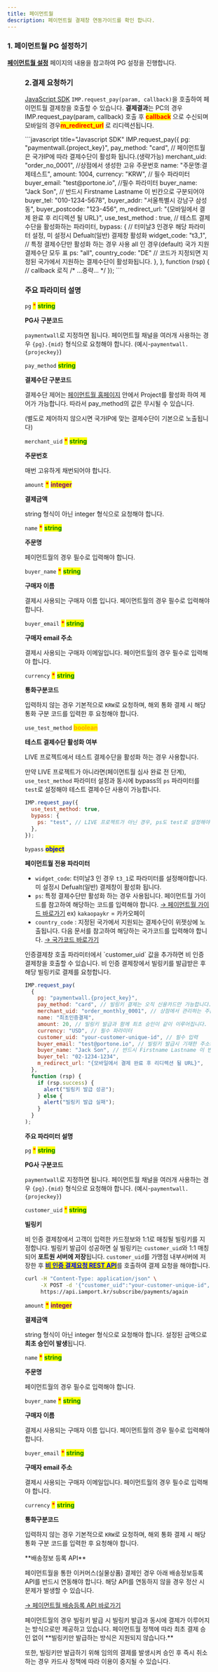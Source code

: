 ```yaml
---
title: 페이먼트월
description: 페이먼트월 결제창 연동가이드를 확인 합니다.
---
```



### 1. 페이먼트월 PG 설정하기

[**페이먼트월 설정**](../../ready/2-pg/payment-gateway/undefined-1) 페이지의 내용을 참고하여 PG 설정을 진행합니다.

<Figure src="/gitbook-assets/ko/Paymentwall_logo_dark_latest.jpeg" />

### 2.결제 요청하기

[JavaScript SDK](../../sdk/javascript-sdk-old/readme) `IMP.request_pay(param, callback)`을 호출하여 페이먼트월 결제창을 호출할 수 있습니다.
**결제결과**는 PC의 경우 IMP.request_pay(param, callback) 호출 후 <mark style="color:red;">**callback**</mark> 으로 수신되며 모바일의 경우<mark style="color:red;">**m_redirect_url**</mark> 로 리디렉션됩니다.

<Tabs>
<Tab title="인증결제창 요청">
```javascript title="Javascript SDK"
IMP.request_pay({
  pg: "paymentwall.{project_key}",
  pay_method: "card", // 페이먼트월은 국가IP에 따라 결제수단이 활성화 됩니다.(생략가능)
  merchant_uid: "order_no_0001", //상점에서 생성한 고유 주문번호
  name: "주문명:결제테스트",
  amount: 1004,
  currency: "KRW", // 필수 파라미터
  buyer_email: "test@portone.io", //필수 파라미터 
  buyer_name: "Jack Son", // 반드시 Firstname Lastname 이 빈칸으로 구분되어야 
  buyer_tel: "010-1234-5678",
  buyer_addr: "서울특별시 강남구 삼성동",
  buyer_postcode: "123-456",
  m_redirect_url: "{모바일에서 결제 완료 후 리디렉션 될 URL}",
  use_test_method : true, // 테스트 결제 수단을 활성화하는 파라미터,
  bypass: {
    // 터미날3 인경우 해당 파라미터 설정, 미 설정시 Defualt(일반) 결제창 활성화
    widget_code: "t3_1",
    // 특정 결제수단만 활성화 하는 경우 사용 all 인 경우(default) 국가 지원 결제수단 모두 표
    ps: "all",
    country_code: "DE" // 코드가 지정되면 지정된 국가에서 지원하는 결제수단이 활성화됩니다.
  },
}, function (rsp) { // callback 로직
  /* ...중략... */
});
```

### **주요 파라미터 설명**

`pg` <mark style="color:red;">\*</mark> <mark style="color:green;">**string**</mark>

**PG사 구분코드**

`paymentwall`로 지정하면 됩니다. 페이먼트월 채널을 여러개 사용하는 경우 `{pg}.{mid}` 형식으로 요청해야 합니다. (예시-`paymentwall.{projeckey}`)

`pay_method` <mark style="color:green;">**string**</mark>

**결제수단 구분코드**

결제수단 제어는 [페이먼트월 홈페이지](https://api.paymentwall.com/) 안에서 Project를 활성화 하여 제어가 가능합니다. 따라서 pay_method의 값은 무시될 수 있습니다.

(별도로 제어하지 않으시면 국가IP에 맞는 결제수단이 기본으로 노출됩니다)

`merchant_uid` <mark style="color:red;">**\***</mark> <mark style="color:green;">**string**</mark>

**주문번호**

매번 고유하게 채번되어야 합니다.

`amount` <mark style="color:red;">**\***</mark> <mark style="color:purple;">**integer**</mark>

**결제금액**

string 형식이 아닌 integer 형식으로 요청해야 합니다.

`name` <mark style="color:red;">**\***</mark> <mark style="color:green;">**string**</mark>

**주문명**

페이먼트월의 경우 필수로 입력해야 합니다.

`buyer_name` <mark style="color:red;">**\***</mark> <mark style="color:green;">**string**</mark>

**구매자 이름**

결제시 사용되는 구매자 이름 입니다. 페이먼트월의 경우 필수로 입력해야 합니다.

`buyer_email` <mark style="color:red;">**\***</mark> <mark style="color:green;">**string**</mark>

**구매자 email 주소**

결제시 사용되는 구매자 이메일입니다. 페이먼트월의 경우 필수로 입력해야 합니다.

`currency` <mark style="color:red;">**\***</mark> <mark style="color:green;">**string**</mark>

**통화구분코드**

입력하지 않는 경우 기본적으로 `KRW`로 요청하며, 해외 통화 결제 시 해당 통화 구분 코드를 입력한 후 요청해야 합니다.

`use_test_method` <mark style="color:orange;">**boolean**</mark>

**테스트 결제수단 활성화 여부**

LIVE 프로젝트에서 테스트 결제수단을 활성화 하는 경우 사용합니다.

만약 LIVE 프로젝트가 아니라면(페이먼트월 심사 완료 전 단계), `use_test_method` 파라미터 설정과 동시에 bypass의 `ps` 파라미터를 `test`로 설정해야 테스트 결제수단 사용이 가능합니다.

```javascript title="Javascript SDK"
IMP.request_pay({
  use_test_method: true,
  bypass: {
    ps: "test", // LIVE 프로젝트가 아닌 경우, ps도 test로 설정해야만 테스트 결제수단이 활성화됩니다.
  },
});
```

`bypass` <mark style="color:blue;">**object**</mark>

**페이먼트월 전용 파라미터**

- `widget_code`: 터미날3 인 경우 `t3_1`로 파라미터를 설정해야합니다. 미 설정시 Defualt(일반) 결제창이 활성화 됩니다.
- `ps`: 특정 결제수단만 활성화 하는 경우 사용됩니다. 페이먼트월 가이드를 참고하여 해당하는 코드를 입력해야 합니다. [ → 페이먼트월 가이드 바로가기](https://docs.paymentwall.com/reference/payment-system-shortcodes) ex) `kakaopaykr` = 카카오페이
- `country_code` : 지정된 국가에서 지원되는 결제수단이 위젯상에 노출됩니다. 다음 문서를 참고하여 해당하는 국가코드를 입력해야 합니다. [ → 국가코드 바로가기](https://en.wikipedia.org/wiki/ISO_3166-1_alpha-2)

</Tab>

<Tab title="비 인증 결제">
인증결제창 호출 파라미터에서 `customer_uid` 값을 추가하면 비 인증 결제창을 호출할 수 있습니다.
비 인증 결제창에서 빌링키를 발급받은 후 해당 빌링키로 결제를 요청합니다.

```javascript title="Javascript SDK"
IMP.request_pay(
  {
    pg: "paymentwall.{project_key}",
    pay_method: "card", // 빌링키 결제는 오직 신용카드만 가능합니다.
    merchant_uid: "order_monthly_0001", // 상점에서 관리하는 주문 번호
    name: "최초인증결제",
    amount: 20, // 빌링키 발급과 함께 최초 승인이 같이 이루어집니다.
    currency: "USD", // 필수 파라미터
    customer_uid: "your-customer-unique-id", // 필수 입력
    buyer_email: "test@portone.io", // 빌링키 발급시 기재한 주소와 빌링키 결제할때 기재한 주소가 동일해야 합니다.
    buyer_name: "Jack Son", // 반드시 Firstname Lastname 이 빈칸으로 구분되어야 합니다.
    buyer_tel: "02-1234-1234",
    m_redirect_url: "{모바일에서 결제 완료 후 리디렉션 될 URL}",
  },
  function (rsp) {
    if (rsp.success) {
      alert("빌링키 발급 성공");
    } else {
      alert("빌링키 발급 실패");
    }
  }
);
```

**주요 파라미터 설명**

`pg` <mark style="color:red;">\*</mark> <mark style="color:green;">**string**</mark>

**PG사 구분코드**

`paymentwall`로 지정하면 됩니다. 페이먼트월 채널을 여러개 사용하는 경우 `{pg}.{mid}` 형식으로 요청해야 합니다. (예시-`paymentwall.{projeckey}`)

`customer_uid` <mark style="color:red;">\*</mark> <mark style="color:green;">**string**</mark>

**빌링키**

비 인증 결제창에서 고객이 입력한 카드정보와 1:1로 매칭될 빌링키를 지정합니다.
빌링키 발급이 성공하면 실 빌링키는 `customer_uid`와 1:1 매칭되어 **포트원 서버에 저장**됩니다.
`customer_uid`를 가맹점 내부서버에 저장한 후 [<mark style="color:blue;">**비 인증 결제요청 REST API**</mark>](../../api/api-4/api)를 호출하여 결제 요청을 해야합니다.

```sh title="server-side"
curl -H "Content-Type: application/json" \
     -X POST -d '{"customer_uid":"your-customer-unique-id", "merchant_uid":"order_id_8237352", "amount":3000}' \
     https://api.iamport.kr/subscribe/payments/again
```

`amount` <mark style="color:red;">**\***</mark> <mark style="color:purple;">**integer**</mark>

**결제금액**

string 형식이 아닌 integer 형식으로 요청해야 합니다.
설정된 금액으로 **최초 승인이 발생**됩니다.

`name` <mark style="color:red;">**\***</mark> <mark style="color:green;">**string**</mark>

**주문명**

페이먼트월의 경우 필수로 입력해야 합니다.

`buyer_name` <mark style="color:red;">**\***</mark> <mark style="color:green;">**string**</mark>

**구매자 이름**

결제시 사용되는 구매자 이름 입니다. 페이먼트월의 경우 필수로 입력해야 합니다.

`buyer_email` <mark style="color:red;">**\***</mark> <mark style="color:green;">**string**</mark>

**구매자 email 주소**

결제시 사용되는 구매자 이메일입니다. 페이먼트월의 경우 필수로 입력해야 합니다.

`currency` <mark style="color:red;">**\***</mark> <mark style="color:green;">**string**</mark>

**통화구분코드**

입력하지 않는 경우 기본적으로 `KRW`로 요청하며, 해외 통화 결제 시 해당 통화 구분 코드를 입력한 후 요청해야 합니다.

</Tab>
</Tabs>

<Hint style="danger">
**배송정보 등록 API**

페이먼트월을 통한 이커머스(실물상품) 결제인 경우 아래 배송정보등록 API를 반드시 연동해야 합니다. 해당 API를 연동하지 않을 경우 정산 시 문제가 발생할 수 있습니다.

[ → 페이먼트월 배송등록 API 바로가기](https://developers.portone.io/api/rest-v1/pg.paymentwall)

</Hint>

<Hint style="danger">
페이먼트월의 경우 빌링키 발급 시 빌링키 발급과 동시에 결제가 이루어지는 방식으로만 제공하고 있습니다.
페이먼트월 정책에 따라 최초 결제 승인 없이 **빌링키만 발급하는 방식은 지원되지 않습니다.**

또한, 빌링키만 발급하기 위해 임의의 결제를 발생시켜 승인 후 즉시 취소하는 경우 카드사 정책에 따라 이용이 중지될 수 있습니다.

</Hint>
